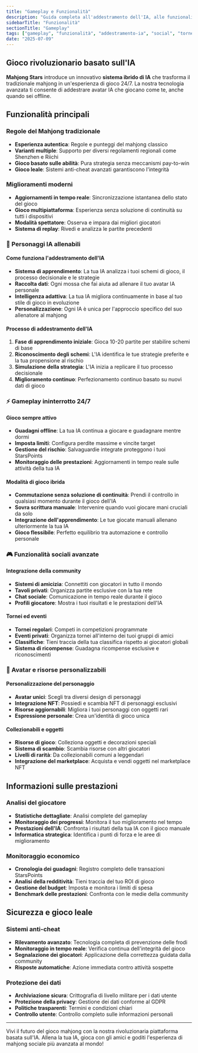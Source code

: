 ```yaml
---
title: "Gameplay e Funzionalità"
description: "Guida completa all'addestramento dell'IA, alle funzionalità sociali, ai tornei e alle capacità della piattaforma"
sidebarTitle: "Funzionalità"
sectionTitle: "Gameplay"
tags: ["gameplay", "funzionalità", "addestramento-ia", "social", "tornei"]
date: "2025-07-09"
---
```


## Gioco rivoluzionario basato sull'IA

**Mahjong Stars** introduce un innovativo **sistema ibrido di IA** che trasforma il tradizionale mahjong in un'esperienza di gioco 24/7. La nostra tecnologia avanzata ti consente di addestrare avatar IA che giocano come te, anche quando sei offline.

## Funzionalità principali

### Regole del Mahjong tradizionale
- **Esperienza autentica**: Regole e punteggi del mahjong classico
- **Varianti multiple**: Supporto per diversi regolamenti regionali come Shenzhen e Riichi
- **Gioco basato sulle abilità**: Pura strategia senza meccanismi pay-to-win
- **Gioco leale**: Sistemi anti-cheat avanzati garantiscono l'integrità

### Miglioramenti moderni
- **Aggiornamenti in tempo reale**: Sincronizzazione istantanea dello stato del gioco
- **Gioco multipiattaforma**: Esperienza senza soluzione di continuità su tutti i dispositivi
- **Modalità spettatore**: Osserva e impara dai migliori giocatori
- **Sistema di replay**: Rivedi e analizza le partite precedenti

### 🤖 Personaggi IA allenabili

#### Come funziona l'addestramento dell'IA
- **Sistema di apprendimento**: La tua IA analizza i tuoi schemi di gioco, il processo decisionale e le strategie
- **Raccolta dati**: Ogni mossa che fai aiuta ad allenare il tuo avatar IA personale
- **Intelligenza adattiva**: La tua IA migliora continuamente in base al tuo stile di gioco in evoluzione
- **Personalizzazione**: Ogni IA è unica per l'approccio specifico del suo allenatore al mahjong

#### Processo di addestramento dell'IA
1. **Fase di apprendimento iniziale**: Gioca 10-20 partite per stabilire schemi di base
2. **Riconoscimento degli schemi**: L'IA identifica le tue strategie preferite e la tua propensione al rischio
3. **Simulazione della strategia**: L'IA inizia a replicare il tuo processo decisionale
4. **Miglioramento continuo**: Perfezionamento continuo basato su nuovi dati di gioco

### ⚡ Gameplay ininterrotto 24/7

#### Gioco sempre attivo
- **Guadagni offline**: La tua IA continua a giocare e guadagnare mentre dormi
- **Imposta limiti**: Configura perdite massime e vincite target
- **Gestione del rischio**: Salvaguardie integrate proteggono i tuoi StarsPoints
- **Monitoraggio delle prestazioni**: Aggiornamenti in tempo reale sulle attività della tua IA

#### Modalità di gioco ibrida
- **Commutazione senza soluzione di continuità**: Prendi il controllo in qualsiasi momento durante il gioco dell'IA
- **Sovra scrittura manuale**: Intervenire quando vuoi giocare mani cruciali da solo
- **Integrazione dell'apprendimento**: Le tue giocate manuali allenano ulteriormente la tua IA
- **Gioco flessibile**: Perfetto equilibrio tra automazione e controllo personale

### 🎮 Funzionalità sociali avanzate

#### Integrazione della community
- **Sistemi di amicizia**: Connettiti con giocatori in tutto il mondo
- **Tavoli privati**: Organizza partite esclusive con la tua rete
- **Chat sociale**: Comunicazione in tempo reale durante il gioco
- **Profili giocatore**: Mostra i tuoi risultati e le prestazioni dell'IA

#### Tornei ed eventi
- **Tornei regolari**: Competi in competizioni programmate
- **Eventi privati**: Organizza tornei all'interno dei tuoi gruppi di amici
- **Classifiche**: Tieni traccia della tua classifica rispetto ai giocatori globali
- **Sistema di ricompense**: Guadagna ricompense esclusive e riconoscimenti

### 🎨 Avatar e risorse personalizzabili

#### Personalizzazione del personaggio
- **Avatar unici**: Scegli tra diversi design di personaggi
- **Integrazione NFT**: Possiedi e scambia NFT di personaggi esclusivi
- **Risorse aggiornabili**: Migliora i tuoi personaggi con oggetti rari
- **Espressione personale**: Crea un'identità di gioco unica

#### Collezionabili e oggetti
- **Risorse di gioco**: Colleziona oggetti e decorazioni speciali
- **Sistema di scambio**: Scambia risorse con altri giocatori
- **Livelli di rarità**: Da collezionabili comuni a leggendari
- **Integrazione del marketplace**: Acquista e vendi oggetti nel marketplace NFT

## Informazioni sulle prestazioni

### Analisi del giocatore
- **Statistiche dettagliate**: Analisi complete del gameplay
- **Monitoraggio dei progressi**: Monitora il tuo miglioramento nel tempo
- **Prestazioni dell'IA**: Confronta i risultati della tua IA con il gioco manuale
- **Informatica strategica**: Identifica i punti di forza e le aree di miglioramento

### Monitoraggio economico
- **Cronologia dei guadagni**: Registro completo delle transazioni StarsPoints
- **Analisi della redditività**: Tieni traccia del tuo ROI di gioco
- **Gestione del budget**: Imposta e monitora i limiti di spesa
- **Benchmark delle prestazioni**: Confronta con le medie della community

## Sicurezza e gioco leale

### Sistemi anti-cheat
- **Rilevamento avanzato**: Tecnologia completa di prevenzione delle frodi
- **Monitoraggio in tempo reale**: Verifica continua dell'integrità del gioco
- **Segnalazione dei giocatori**: Applicazione della correttezza guidata dalla community
- **Risposte automatiche**: Azione immediata contro attività sospette

### Protezione dei dati
- **Archiviazione sicura**: Crittografia di livello militare per i dati utente
- **Protezione della privacy**: Gestione dei dati conforme al GDPR
- **Politiche trasparenti**: Termini e condizioni chiari
- **Controllo utente**: Controllo completo sulle informazioni personali

---

Vivi il futuro del gioco mahjong con la nostra rivoluzionaria piattaforma basata sull'IA. Allena la tua IA, gioca con gli amici e goditi l'esperienza di mahjong sociale più avanzata al mondo!